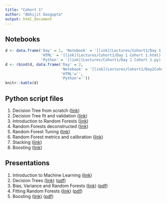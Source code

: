 ```yaml
---
title: "Cohort 1"
author: "Abhijit Dasgupta"
output: html_document
---
```


## Notebooks

```r
d <- data.frame('Day' = 1, 'Notebook' = '[link](Lectures/Cohort1/Day 1 Cohort 1.ipynb)',
                'HTML' = '[link](Lectures/Cohort1/Day 1 Cohort 1.html)',
                'Python' = '[link](Lectures/Cohort1/Day 1 Cohort 1.py)')
d <- rbind(d, data.frame('Day' = 2,
                         'Notebook' = '[link](Lectures/Cohort1/Day2Cohort1.ipynb)',
                         'HTML'='',
                         'Python'=''))
knitr::kable(d)
```

## Python script files

1. Decision Tree from scratch ([link](scripts/MyDT.py))
2. Decision Tree fit and validation ([link](scripts/DTImplementation.py))
3. Introduction to Random Forests ([link](scripts/RFIntro.py))
4. Random Forests deconstructed ([link](scripts/RFDeconstructed.py))
5. Random Forest Tuning ([link](scripts/RFTuning.py))
6. Random Forest metrics and calibration ([link](scripts/RFClassReg.py))
7. Stacking ([link](scripts/stacking.py))
8. Boosting ([link](scripts/boosting.py))

## Presentations

1. Introduction to Machine Learning ([link](present/Session1B.pdf))
2. Decision Trees ([link](present/DTSlides.html)) ([pdf](present/DTSlides.pdf))
3. Bias, Variance and Random Forests ([link](present/BiasVariance.html)) ([pdf](present/BiasVariance.pdf))
4. Fitting Random Forests ([link](present/RFFit.html)) ([pdf](present/RFFit.pdf))
5. Boosting ([link](present/boost.html)) ([pdf](present/boost.pdf))
